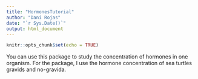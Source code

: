 ```yaml
---
title: "HormonesTutorial"
author: "Dani Rojas"
date: "`r Sys.Date()`"
output: html_document
---
```


```r
knitr::opts_chunk$set(echo = TRUE)
```


You can use this package to study the concentration of hormones in one organism. For the package, I use the hormone concentration of sea turtles gravids and no-gravida.